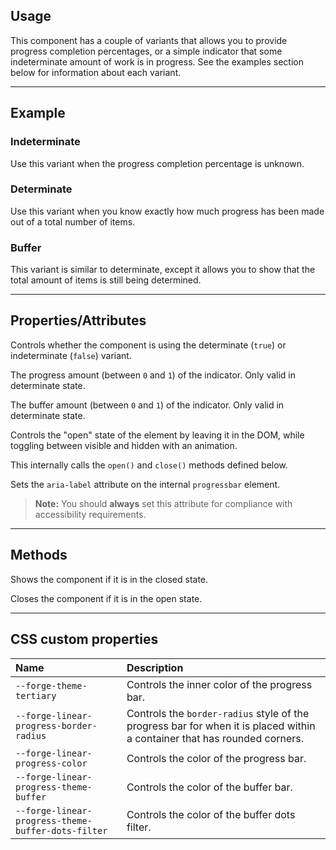 
<PageSection>

## Usage

This component has a couple of variants that allows you to provide progress completion percentages, or a simple indicator that some indeterminate amount
of work is in progress. See the examples section below for information about each variant.

</PageSection>

---

<PageSection>

## Example

### Indeterminate

Use this variant when the progress completion percentage is unknown.

<LiveDemo fullWidth codeHtml={LinearProgressIndeterminateCodeHtml()}>
  <LinearProgressDemo />
</LiveDemo>

### Determinate

Use this variant when you know exactly how much progress has been made out of a total number of items.

<LiveDemo fullWidth codeHtml={LinearProgressDeterminateCodeHtml()}>
  <LinearProgressDemo determinate={false} />
</LiveDemo>

### Buffer

This variant is similar to determinate, except it allows you to show that the total amount of items is still being determined.

<LiveDemo fullWidth={true} codeHtml={LinearProgressBufferCodeHtml()}>
  <LinearProgressDemo progress={0.33} buffer={0.66} />
</LiveDemo>

</PageSection>

---

<PageSection>

## Properties/Attributes

<PropertyDef name="determinate" type="boolean" defaultValue="false">

Controls whether the component is using the determinate (`true`) or indeterminate (`false`) variant.

</PropertyDef>

<PropertyDef name="progress" type="number" defaultValue="0">

The progress amount (between `0` and `1`) of the indicator. Only valid in determinate state.

</PropertyDef>

<PropertyDef name="buffer" type="number" defaultValue="0">

The buffer amount (between `0` and `1`) of the indicator. Only valid in determinate state.

</PropertyDef>

<PropertyDef name="visible" type="boolean" defaultValue="false">

Controls the "open" state of the element by leaving it in the DOM, while toggling between visible and hidden with an animation.

This internally calls the `open()` and `close()` methods defined below.

</PropertyDef>

<PropertyDef name="progressbar-aria-label" type="string" defaultValue="''" prop={false}>

Sets the `aria-label` attribute on the internal `progressbar` element.

> **Note:** You should **always** set this attribute for compliance with accessibility requirements.

</PropertyDef>

</PageSection>

---

<PageSection>

## Methods

<MethodDef name="open(): void;">

Shows the component if it is in the closed state.

</MethodDef>

<MethodDef name="close(): void;">

Closes the component if it is in the open state.

</MethodDef>

</PageSection>

---

<PageSection>

## CSS custom properties

| Name                                                      | Description
| :---------------------------------------------------------| :----------------
| `--forge-theme-tertiary`                                  | Controls the inner color of the progress bar.
| `--forge-linear-progress-border-radius`                   | Controls the `border-radius` style of the progress bar for when it is placed within a container that has rounded corners.
| `--forge-linear-progress-color`                           | Controls the color of the progress bar.
| `--forge-linear-progress-theme-buffer`                    | Controls the color of the buffer bar.
| `--forge-linear-progress-theme-buffer-dots-filter`        | Controls the color of the buffer dots filter.

</PageSection>
